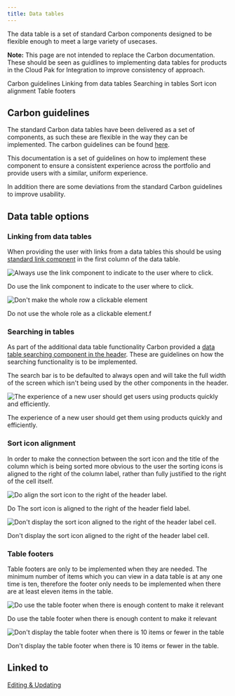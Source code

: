 ```yaml
---
title: Data tables
---
```


<PageDescription>

  The data table is a set of standard Carbon components designed to be flexible enough to meet a large variety of usecases.

</PageDescription>
<InlineNotification>

  **Note:** This page are not intended to replace the Carbon documentation.  These should be seen as guidlines to implementing data tables for products in the Cloud Pak for Integration to improve consistency of approach.

</InlineNotification>


<AnchorLinks>
  <AnchorLink>Carbon guidelines</AnchorLink>
  <AnchorLink>Linking from data tables</AnchorLink>
  <AnchorLink>Searching in tables</AnchorLink>
  <AnchorLink>Sort icon alignment</AnchorLink>
  <AnchorLink>Table footers</AnchorLink>
</AnchorLinks>

## Carbon guidelines

The standard Carbon data tables have been delivered as a set of components, as such these are flexible in the way they can be implemented.  The carbon guidelines can be found [here](https://www.carbondesignsystem.com/components/data-table/code).

This documentation is a set of guidelines on how to implement these component to ensure a consistent experience across the portfolio and provide users with a similar, uniform experience.

In addition there are some deviations from the standard Carbon guidelines to improve usability.


## Data table options
### Linking from data tables

When providing the user with links from a data tables this should be using [standard link compnent](https://www.carbondesignsystem.com/components/link/code) in the first column of the data table.

<Row>
 <Column colLg={4}>

![Always use the link component to indicate to the user where to click.](images/01a.png)

<Caption>Do use the link component to indicate to the user where to click.</Caption>
 </Column>

  <Column colLg={4}>

![Don't make the whole row a clickable element](images/01b.png)

<Caption>Do not use the whole role as a clickable element.</Caption>f
 </Column>

</Row>



### Searching in tables

As part of the additional data table functionality Carbon provided a [data table searching component in the header](https://www.carbondesignsystem.com/components/data-table/usage#search).  These are guidelines on how the searching functionality is to be implemented.

The search bar is to be defaulted to always open and will take the full width of the screen which isn't being used by the other components in the header.

<Row>
 <Column colLg={8}>

![The experience of a new user should get users using products quickly and efficiently.](images/03.png)
<Caption>The experience of a new user should get them using products quickly and efficiently.</Caption>
 </Column>
</Row>

### Sort icon alignment

In order to make the connection between the sort icon and the title of the column which is being sorted more obvious to the user the sorting icons is aligned to the right of the column label, rather than fully justified to the right of the cell itself.

<Row>
 <Column colLg={4}>

![Do align the sort icon to the right of the header label.](images/02a.png)
<Caption>Do The sort icon is aligned to the right of the header field label.</Caption>
 </Column>

  <Column colLg={4}>

![Don't display the sort icon aligned to the right of the header label cell.](images/02b.png)
<Caption>Don't display the sort icon aligned to the right of the header label cell.</Caption>
 </Column>
</Row>

### Table footers

Table footers are only to be implemented when they are needed. The minimum number of items which you can view in a data table is at any one time is ten, therefore the footer only needs to be implemented when there are at least eleven items in the table. 
<Row>
 <Column colLg={8}>

![Do use the table footer when there is enough content to make it relevant](images/03a.png)
<Caption>Do use the table footer when there is enough content to make it relevant</Caption>
 </Column>
</Row>
<Row>
 <Column colLg={8}>

![Don't display the table footer when there is 10 items or fewer in the table](images/03b.png)
<Caption>Don't display the table footer when there is 10 items or fewer in the table.</Caption>
 </Column>
</Row>

## Linked to

[Editing & Updating](../common-patterns/editing)